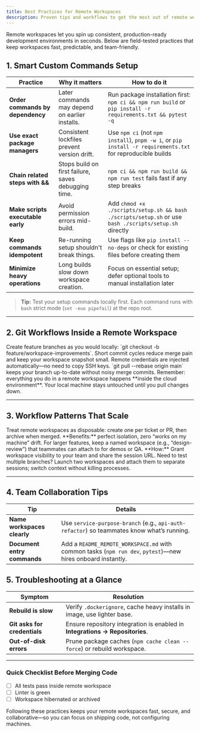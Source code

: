 ```yaml
---
title: Best Practices for Remote Workspaces
description: Proven tips and workflows to get the most out of remote workspaces in Factory
---
```


Remote workspaces let you spin up consistent, production-ready development environments in seconds. Below are field-tested practices that keep workspaces fast, predictable, and team-friendly.

## 1. Smart Custom Commands Setup

| Practice                           | Why it matters                                        | How to do it                                                                                          |
| ---------------------------------- | ----------------------------------------------------- | ----------------------------------------------------------------------------------------------------- |
| **Order commands by dependency**   | Later commands may depend on earlier installs.       | Run package installation first: `npm ci && npm run build` or `pip install -r requirements.txt && pytest -q` |
| **Use exact package managers**     | Consistent lockfiles prevent version drift.          | Use `npm ci` (not `npm install`), `pnpm -w i`, or `pip install -r requirements.txt` for reproducible builds |
| **Chain related steps with &&**    | Stops build on first failure, saves debugging time.  | `npm ci && npm run build && npm run test` fails fast if any step breaks |
| **Make scripts executable early**  | Avoid permission errors mid-build.                   | Add `chmod +x ./scripts/setup.sh && bash ./scripts/setup.sh` or use `bash ./scripts/setup.sh` directly |
| **Keep commands idempotent**       | Re-running setup shouldn't break things.             | Use flags like `pip install --no-deps` or check for existing files before creating them |
| **Minimize heavy operations**      | Long builds slow down workspace creation.             | Focus on essential setup; defer optional tools to manual installation later |

> **Tip:** Test your setup commands locally first. Each command runs with `bash` strict mode (`set -euo pipefail`) at the repo root.

---

## 2. Git Workflows Inside a Remote Workspace

<CardGroup cols={2}>

  <Card title="Branch Fast" icon="git-branch">
    Create feature branches as you would locally:
    `git checkout -b feature/workspace-improvements`.
  </Card>

  <Card title="Commit Often" icon="git-commit">
    Short commit cycles reduce merge pain and keep your workspace snapshot small.
  </Card>

  <Card title="Push via HTTPS" icon="cloud-upload">
    Remote credentials are injected automatically—no need to copy SSH keys.
  </Card>

  <Card title="Use Rebase for Clean History" icon="layers">
    `git pull --rebase origin main` keeps your branch up-to-date without noisy merge commits.
  </Card>

</CardGroup>

<Note>
  Remember: everything you do in a remote workspace happens **inside the cloud environment**. Your local machine stays untouched until you pull changes down.
</Note>

---

## 3. Workflow Patterns That Scale

<AccordionGroup>

  <Accordion title="Spin-Up-Per-Task">
    Treat remote workspaces as disposable: create one per ticket or PR, then archive when merged.  
    **Benefits:** perfect isolation, zero “works on my machine” drift.
  </Accordion>

  <Accordion title="Shared Review Environments">
    For larger features, keep a named workspace (e.g., “design-review”) that teammates can attach to for demos or QA.  
    **How:** Grant workspace visibility to your team and share the session URL.
  </Accordion>

  <Accordion title="Parallel Environments">
    Need to test multiple branches? Launch two workspaces and attach them to separate sessions; switch context without killing processes.
  </Accordion>

</AccordionGroup>

---

## 4. Team Collaboration Tips

| Tip                         | Details                                                                                                     |
| --------------------------- | ----------------------------------------------------------------------------------------------------------- |
| **Name workspaces clearly** | Use `service-purpose-branch` (e.g., `api-auth-refactor`) so teammates know what’s running.                  |
| **Document entry commands** | Add a `README_REMOTE_WORKSPACE.md` with common tasks (`npm run dev`, `pytest`)—new hires onboard instantly. |

## 5. Troubleshooting at a Glance

| Symptom                      | Resolution                                                                   |
| ---------------------------- | ---------------------------------------------------------------------------- |
| **Rebuild is slow**          | Verify `.dockerignore`, cache heavy installs in image, use lighter base.     |
| **Git asks for credentials** | Ensure repository integration is enabled in **Integrations → Repositories**. |
| **Out-of-disk errors**       | Prune package caches (`npm cache clean --force`) or rebuild workspace.       |

---

### Quick Checklist Before Merging Code

- [ ] All tests pass inside remote workspace
- [ ] Linter is green
- [ ] Workspace hibernated or archived

Following these practices keeps your remote workspaces fast, secure, and collaborative—so you can focus on shipping code, not configuring machines.
